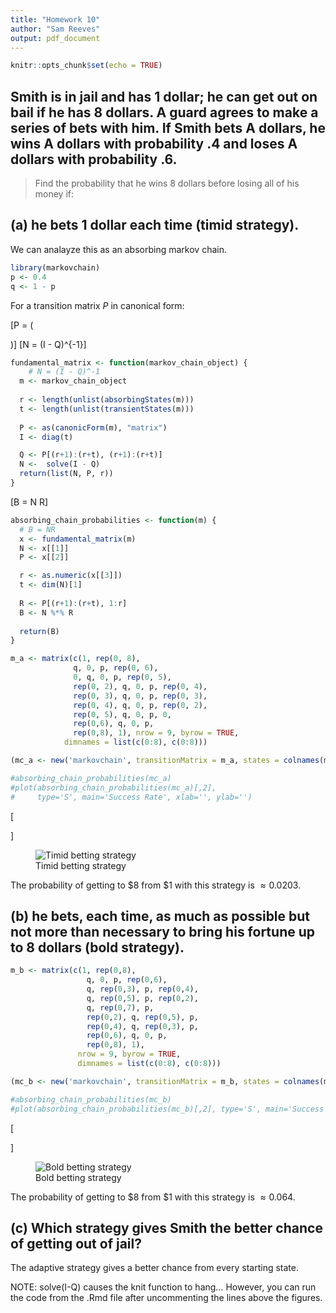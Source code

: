 ```yaml
---
title: "Homework 10"
author: "Sam Reeves"
output: pdf_document
---
```


```r
knitr::opts_chunk$set(echo = TRUE)
```

## Smith is in jail and has 1 dollar; he can get out on bail if he has 8 dollars.  A guard agrees to make a series of bets with him. If Smith bets A dollars, he wins A dollars with probability .4 and loses A dollars with probability .6.

>Find the probability that he wins 8 dollars before losing all of his money if:

## (a) he bets 1 dollar each time (timid strategy).

We can analayze this as an absorbing markov chain.

```r
library(markovchain)
p <- 0.4
q <- 1 - p
```

For a transition matrix $P$ in canonical form:

\[P = \bigg( \begin{array}{cc}
  I & R \\
  0 & Q \\ \end{array}\bigg)\]
\[N = (I - Q)^{-1}\]

```r
fundamental_matrix <- function(markov_chain_object) {
    # N = (I - Q)^-1
  m <- markov_chain_object
  
  r <- length(unlist(absorbingStates(m)))
  t <- length(unlist(transientStates(m)))
  
  P <- as(canonicForm(m), "matrix")
  I <- diag(t)

  Q <- P[(r+1):(r+t), (r+1):(r+t)]
  N <-  solve(I - Q)
  return(list(N, P, r))
}
```

\clearpage

\[B = N R\]

```r
absorbing_chain_probabilities <- function(m) {
  # B = NR
  x <- fundamental_matrix(m)
  N <- x[[1]]
  P <- x[[2]]

  r <- as.numeric(x[[3]])
  t <- dim(N)[1]
  
  R <- P[(r+1):(r+t), 1:r]
  B <- N %*% R
  
  return(B)
}
```

```r
m_a <- matrix(c(1, rep(0, 8),
              q, 0, p, rep(0, 6),
              0, q, 0, p, rep(0, 5),
              rep(0, 2), q, 0, p, rep(0, 4),
              rep(0, 3), q, 0, p, rep(0, 3),
              rep(0, 4), q, 0, p, rep(0, 2),
              rep(0, 5), q, 0, p, 0,
              rep(0,6), q, 0, p,
              rep(0,8), 1), nrow = 9, byrow = TRUE,
            dimnames = list(c(0:8), c(0:8)))

(mc_a <- new('markovchain', transitionMatrix = m_a, states = colnames(m_a)))
```

\clearpage

```r
#absorbing_chain_probabilities(mc_a)
#plot(absorbing_chain_probabilities(mc_a)[,2],
#     type='S', main='Success Rate', xlab='', ylab='')
```

\[\begin{tabular}{c c c}
  & 0 & 8 \\
1 & 0.9796987 & 0.02030135 \\
2 & 0.9492466 & 0.05075337 \\
3 & 0.9035686 & 0.09643140 \\
4 & 0.8350515 & 0.16494845 \\
5 & 0.7322760 & 0.26772403 \\
6 & 0.5781126 & 0.42188739 \\
7 & 0.3468676 & 0.65313243 \\
  \end{tabular}\]

![Timid betting strategy](mc_a.png)

The probability of getting to \$8 from \$1 with this strategy is $\approx 0.0203$.

\clearpage

## (b) he bets, each time, as much as possible but not more than necessary to bring his fortune up to 8 dollars (bold strategy).

```r
m_b <- matrix(c(1, rep(0,8),
                 q, 0, p, rep(0,6),
                 q, rep(0,3), p, rep(0,4),
                 q, rep(0,5), p, rep(0,2),
                 q, rep(0,7), p,
                 rep(0,2), q, rep(0,5), p,
                 rep(0,4), q, rep(0,3), p,
                 rep(0,6), q, 0, p,
                 rep(0,8), 1),
               nrow = 9, byrow = TRUE,
               dimnames = list(c(0:8), c(0:8)))

(mc_b <- new('markovchain', transitionMatrix = m_b, states = colnames(m_b)))

#absorbing_chain_probabilities(mc_b)
#plot(absorbing_chain_probabilities(mc_b)[,2], type='S', main='Success Rate', xlab='', ylab='')
```

\[\begin{tabular}{c c c}
  & 0 & 8 \\
1 & 0.936 & 0.064 \\
2 & 0.840 & 0.160 \\
3 & 0.744 & 0.256 \\
4 & 0.600 & 0.400 \\
5 & 0.504 & 0.496 \\
6 & 0.360 & 0.640 \\
7 & 0.216 & 0.784 \\
  \end{tabular}\]

\clearpage

![Bold betting strategy](mc_b.png)

The probability of getting to \$8 from \$1 with this strategy is $\approx 0.064$.

## (c) Which strategy gives Smith the better chance of getting out of jail?

The adaptive strategy gives a better chance from every starting state.

NOTE: solve(I-Q) causes the knit function to hang... However, you can run the code from the .Rmd file after uncommenting the lines above the figures.